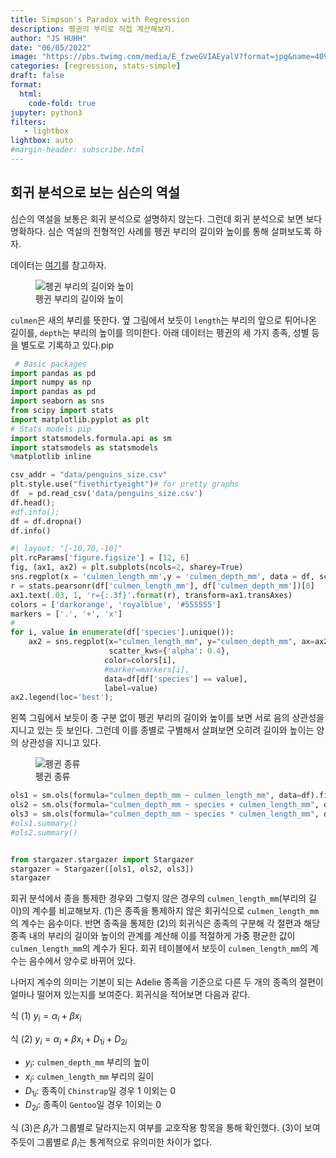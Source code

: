 ```yaml
---
title: Simpson's Paradox with Regression
description: 펭귄의 부리로 직접 계산해보자. 
author: "JS HUHH"
date: "06/05/2022"
image: "https://pbs.twimg.com/media/E_fzweGVIAEyalV?format=jpg&name=4096x4096"
categories: [regression, stats-simple]
draft: false
format:
  html:
    code-fold: true
jupyter: python3
filters:
   - lightbox
lightbox: auto
#margin-header: subscribe.html
---
```


## 회귀 분석으로 보는 심슨의 역설 

심슨의 역설을 보통은 회귀 분석으로 설명하지 않는다. 그런데 회귀 분석으로 보면 보다 명확하다. 심슨 역설의 전형적인 사례를 펭귄 부리의 길이와 높이를 통해 살펴보도록 하자.

:::{ .column-margin }
데이터는 [여기](https://towardsdatascience.com/the-curious-case-of-simpsons-paradox-6f178548d7e8)를 참고하자.

![펭귄 부리의 길이와 높이](https://user-images.githubusercontent.com/39834789/86522451-84949f00-be38-11ea-9555-6409579f3b58.png){}
:::

 `culmen`은 새의 부리를 뜻한다. 옆 그림에서 보듯이 `length`는 부리의 앞으로 튀어나온 길이를, `depth`는 부리의 높이를 의미한다. 아래 데이터는 펭귄의 세 가지 종족, 성별 등을 별도로 기록하고 있다.pip 

```python
 # Basic packages
import pandas as pd 
import numpy as np
import pandas as pd
import seaborn as sns
from scipy import stats
import matplotlib.pyplot as plt
# Stats models pip 
import statsmodels.formula.api as sm
import statsmodels as statsmodels
%matplotlib inline

csv_addr = "data/penguins_size.csv"
plt.style.use("fivethirtyeight")# for pretty graphs
df  = pd.read_csv('data/penguins_size.csv')
df.head();
#df.info();
df = df.dropna()
df.info()
```

```python
#| layout: "[-10,70,-10]"
plt.rcParams['figure.figsize'] = [12, 6]
fig, (ax1, ax2) = plt.subplots(ncols=2, sharey=True)
sns.regplot(x = 'culmen_length_mm',y = 'culmen_depth_mm', data = df, scatter_kws={'alpha': 0.4}, ax=ax1)
r = stats.pearsonr(df['culmen_length_mm'], df['culmen_depth_mm'])[0]
ax1.text(.03, 1, 'r={:.3f}'.format(r), transform=ax1.transAxes)
colors = ['darkorange', 'royalblue', '#555555']
markers = ['.', '+', 'x']
#
for i, value in enumerate(df['species'].unique()):
    ax2 = sns.regplot(x="culmen_length_mm", y="culmen_depth_mm", ax=ax2,
                      scatter_kws={'alpha': 0.4},
                     color=colors[i],
                     #marker=markers[i],                      
                     data=df[df['species'] == value],
                     label=value)
ax2.legend(loc='best');
```

왼쪽 그림에서 보듯이 종 구분 없이 펭귄 부리의 길이와 높이를 보면 서로 음의 상관성을 지니고 있는 듯 보인다. 그런데 이를 종별로 구별해서 살펴보면 오히려 길이와 높이는 양의 상관성을 지니고 있다. 

:::{ .column-margin }
![펭귄 종류](https://user-images.githubusercontent.com/39834789/86522450-7f375480-be38-11ea-9437-9fd2a382aa7b.png){}
:::

```python
ols1 = sm.ols(formula="culmen_depth_mm ~ culmen_length_mm", data=df).fit(use_t=True)
ols2 = sm.ols(formula="culmen_depth_mm ~ species + culmen_length_mm", data=df).fit(use_t=True)
ols3 = sm.ols(formula="culmen_depth_mm ~ species * culmen_length_mm", data=df).fit(use_t=True)
#ols1.summary()
#ols2.summary()


from stargazer.stargazer import Stargazer
stargazer = Stargazer([ols1, ols2, ols3])
stargazer
```

회귀 분석에서 종을 통제한 경우와 그렇지 않은 경우의 `culmen_length_mm`(부리의 길이)의 계수를 비교해보자. (1)은 종족을 통제하지 않은 회귀식으로 `culmen_length_mm`의 계수는 음수이다. 반면 종족을 통제한 (2)의 회귀식은 종족의 구분해 각 절편과 해당 종족 내의 부리의 길이와 높이의 관계를 계산해 이를 적절하게 가중 평균한 값이 `culmen_length_mm`의 계수가 된다. 회귀 테이블에서 보듯이 `culmen_length_mm`의 계수는 음수에서 양수로 바뀌어 있다. 

:::{ .column-margin }
나머지 계수의 의미는 기본이 되는 Adelie 종족을 기준으로 다른 두 개의 종족의 절편이 얼마나 떨어져 있는지를 보여준다. 회귀식을 적어보면 다음과 같다. 

식 (1) $y_i = \alpha_i + \beta x_i$

식 (2) $y_i = \alpha_i + \beta x_i + D_{1i} + D_{2i}$

- $y_i$: `culmen_depth_mm` 부리의 높이 
- $x_i$: `culmen_length_mm` 부리의 길이
- $D_{1i}$: 종족이 `Chinstrap`일 경우 1 이외는 0 
- $D_{2i}$: 종족이 `Gentoo`일 경우 1이외는 0

식 (3)은 $\beta_i$가 그룹별로 달라지는지 여부를 교호작용 항목을 통해 확인했다. (3)이 보여주듯이 그룹별로 $\beta_i$는 통계적으로 유의미한 차이가 없다. 
:::